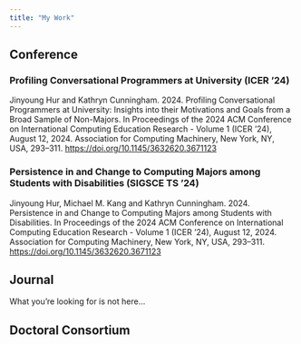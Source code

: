 ```yaml
---
title: "My Work"
---
```


## Conference

### Profiling Conversational Programmers at University (ICER '24)
Jinyoung Hur and Kathryn Cunningham. 2024. Profiling Conversational Programmers at University: Insights into their Motivations and Goals from a Broad Sample of Non-Majors. In Proceedings of the 2024 ACM Conference on International Computing Education Research - Volume 1 (ICER ’24), August 12, 2024. Association for Computing Machinery, New York, NY, USA, 293–311. <https://doi.org/10.1145/3632620.3671123>

### Persistence in and Change to Computing Majors among Students with Disabilities (SIGSCE TS '24)
Jinyoung Hur, Michael M. Kang and Kathryn Cunningham. 2024. Persistence in and Change to Computing Majors among Students with Disabilities. In Proceedings of the 2024 ACM Conference on International Computing Education Research - Volume 1 (ICER ’24), August 12, 2024. Association for Computing Machinery, New York, NY, USA, 293–311. <https://doi.org/10.1145/3632620.3671123>

## Journal

What you're looking for is not here...

## Doctoral Consortium
